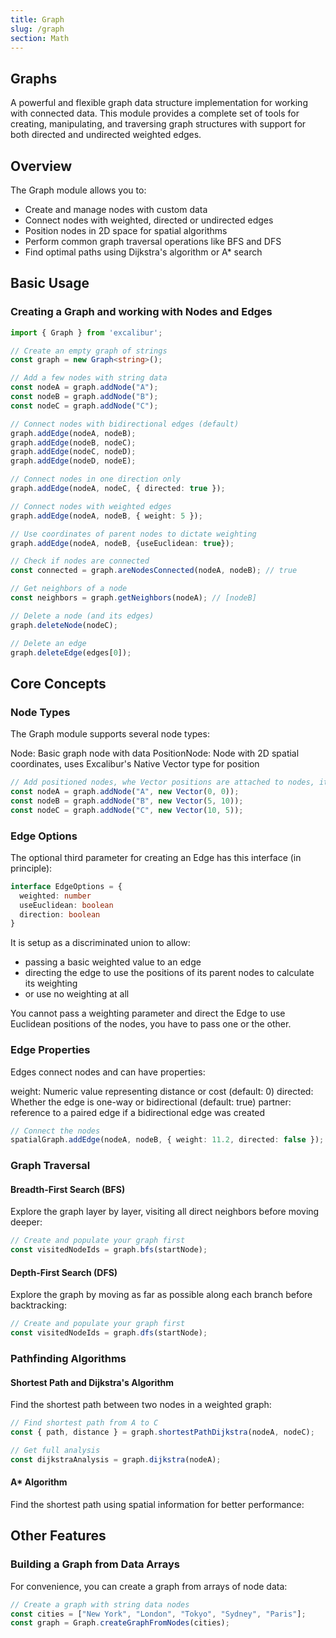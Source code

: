 ```yaml
---
title: Graph
slug: /graph
section: Math
---
```


## Graphs

A powerful and flexible graph data structure implementation for working with connected data. This module provides a complete set of tools for creating, manipulating, and traversing graph structures with support for both directed and undirected weighted edges.

## Overview

The Graph module allows you to:

- Create and manage nodes with custom data
- Connect nodes with weighted, directed or undirected edges
- Position nodes in 2D space for spatial algorithms
- Perform common graph traversal operations like BFS and DFS
- Find optimal paths using Dijkstra's algorithm or A* search

## Basic Usage

### Creating a Graph and working with Nodes and Edges

```ts
import { Graph } from 'excalibur';

// Create an empty graph of strings
const graph = new Graph<string>();

// Add a few nodes with string data
const nodeA = graph.addNode("A");
const nodeB = graph.addNode("B");
const nodeC = graph.addNode("C");

// Connect nodes with bidirectional edges (default)
graph.addEdge(nodeA, nodeB);
graph.addEdge(nodeB, nodeC);
graph.addEdge(nodeC, nodeD);
graph.addEdge(nodeD, nodeE);

// Connect nodes in one direction only 
graph.addEdge(nodeA, nodeC, { directed: true });

// Connect nodes with weighted edges
graph.addEdge(nodeA, nodeB, { weight: 5 });

// Use coordinates of parent nodes to dictate weighting
graph.addEdge(nodeA, nodeB, {useEuclidean: true});

// Check if nodes are connected
const connected = graph.areNodesConnected(nodeA, nodeB); // true

// Get neighbors of a node
const neighbors = graph.getNeighbors(nodeA); // [nodeB]

// Delete a node (and its edges)
graph.deleteNode(nodeC);

// Delete an edge
graph.deleteEdge(edges[0]);
```

## Core Concepts

### Node Types

The Graph module supports several node types:

Node: Basic graph node with data
PositionNode: Node with 2D spatial coordinates, uses Excalibur's Native Vector type for position

```ts
// Add positioned nodes, whe Vector positions are attached to nodes, it returns a PositionNode
const nodeA = graph.addNode("A", new Vector(0, 0));
const nodeB = graph.addNode("B", new Vector(5, 10));
const nodeC = graph.addNode("C", new Vector(10, 5));
```

### Edge Options

The optional third parameter for creating an Edge has this interface (in principle):

```ts
interface EdgeOptions = {
  weighted: number
  useEuclidean: boolean
  direction: boolean
}
```

It is setup as a discriminated union to allow:

- passing a basic weighted value to an edge
- directing the edge to use the positions of its parent nodes to calculate its weighting
- or use no weighting at all

You cannot pass a weighting parameter and direct the Edge to use Euclidean positions of the nodes, you have to pass one or the other.

### Edge Properties

Edges connect nodes and can have properties:

weight: Numeric value representing distance or cost (default: 0)
directed: Whether the edge is one-way or bidirectional (default: true)
partner: reference to a paired edge if a bidirectional edge was created

```ts
// Connect the nodes
spatialGraph.addEdge(nodeA, nodeB, { weight: 11.2, directed: false }); // Euclidean distance

```

### Graph Traversal

#### Breadth-First Search (BFS)

Explore the graph layer by layer, visiting all direct neighbors before moving deeper:

```ts
// Create and populate your graph first
const visitedNodeIds = graph.bfs(startNode);
```

#### Depth-First Search (DFS)

Explore the graph by moving as far as possible along each branch before backtracking:

```ts
// Create and populate your graph first
const visitedNodeIds = graph.dfs(startNode);
```

### Pathfinding Algorithms

#### Shortest Path and Dijkstra's Algorithm

Find the shortest path between two nodes in a weighted graph:

```ts
// Find shortest path from A to C
const { path, distance } = graph.shortestPathDijkstra(nodeA, nodeC);

// Get full analysis
const dijkstraAnalysis = graph.dijkstra(nodeA);
```

#### A* Algorithm

Find the shortest path using spatial information for better performance:

## Other Features

### Building a Graph from Data Arrays

For convenience, you can create a graph from arrays of node data:
```ts
// Create a graph with string data nodes
const cities = ["New York", "London", "Tokyo", "Sydney", "Paris"];
const graph = Graph.createGraphFromNodes(cities);
```